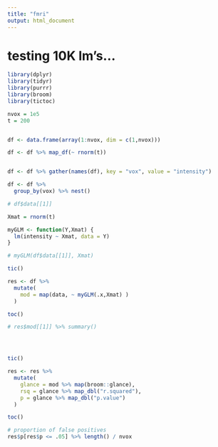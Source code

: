 ```yaml
---
title: "fmri"
output: html_document
---
```



# testing 10K lm's...
```r

library(dplyr)
library(tidyr)
library(purrr)
library(broom)
library(tictoc)

nvox = 1e5
t = 200


df <- data.frame(array(1:nvox, dim = c(1,nvox)))

df <- df %>% map_df(~ rnorm(t))


df <- df %>% gather(names(df), key = "vox", value = "intensity")

df <- df %>% 
  group_by(vox) %>% nest()

# df$data[[1]]

Xmat = rnorm(t)

myGLM <- function(Y,Xmat) {
  lm(intensity ~ Xmat, data = Y)
}

# myGLM(df$data[[1]], Xmat)

tic()

res <- df %>% 
  mutate(
    mod = map(data, ~ myGLM(.x,Xmat) )        
  )

toc()

# res$mod[[1]] %>% summary()




tic()

res <- res %>% 
  mutate(
    glance = mod %>% map(broom::glance),
    rsq = glance %>% map_dbl("r.squared"),
    p = glance %>% map_dbl("p.value")
  )

toc()

# proportion of false positives
res$p[res$p <= .05] %>% length() / nvox



```

